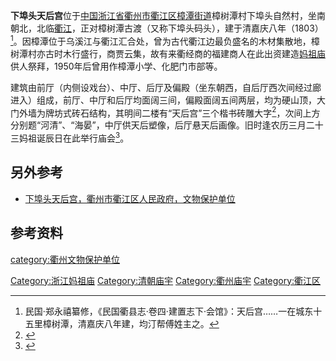 {{文物保护单位
| 级别 = 省级
| 省区市 = 浙江省
| 名称 = 下埠头天后宫
| 图片 = [[File:The_Tianhou_Palace_in_Xiabutou_Village_10_2015-06.JPG|260px]]<br><small>北面大门，2015年6月</small>
| 编号 = 6-205
| 分类 = 古建筑
| 时代 = 清
| 所在 = [[衢州市|衢州市]][[衢江区|衢江区]]
| 登录 = 2011年1月
}}

'''下埠头天后宫'''位于[[中国|中国]][[浙江省|浙江省]][[衢州市|衢州市]][[衢江区|衢江区]][[樟潭街道|樟潭街道]]樟树潭村下埠头自然村，坐南朝北，北临[[衢江|衢江]]，正对樟树潭古渡（又称下埠头码头），建于清嘉庆八年（1803）<ref>民国·郑永禧纂修，《民国衢县志·卷四·建置志下·会馆》：天后宫……一在城东十五里樟树潭，清嘉庆八年建，均汀帮傅姓主之。</ref>。因樟潭位于乌溪江与衢江汇合处，曾为古代衢江边最负盛名的木材集散地，樟树潭村亦古时木行盛行，商贾云集，故有来衢经商的福建商人在此出资建造[[妈祖庙|妈祖庙]]供人祭拜，1950年后曾用作樟潭小学、化肥门市部等。

建筑由前厅（内侧设戏台）、中厅、后厅及偏殿（坐东朝西，自后厅西次间经过廊进入）组成，前厅、中厅和后厅均面阔三间，偏殿面阔五间两层，均为硬山顶，大门外墙为牌坊式砖石结构，其明间二楼有“天后宫”三个楷书砖雕大字<ref>{{cite web|url=http://qzrb.qz828.com/qzwb/html/2014-05/27/content_1279281.htm|title=《下埠头天后宫》|accessdate=2015-10-11|work=|publisher=衢州晚报|archive-date=2016-03-25|archive-url=https://web.archive.org/web/20160325055742/http://qzrb.qz828.com/qzwb/html/2014-05/27/content_1279281.htm|dead-url=no}}</ref>，次间上方分别题“河清”、“海晏”，中厅供天后塑像，后厅悬天后画像。旧时逢农历三月二十三妈祖诞辰日在此举行庙会<ref>{{cite web|url=http://ds.qz828.com/news.aspx?newsId=11519|title=《下埠头天后宫逐渐老去的传说……》|accessdate=2015-10-11|work=|publisher=衢州日报|deadurl=yes|archiveurl=https://web.archive.org/web/20160324222500/http://ds.qz828.com/news.aspx?newsId=11519|archivedate=2016-03-24}}</ref>。

== 另外参考==
* [http://www.qjq.gov.cn/col/col1229563835/index.html 下埠头天后宫，衢州市衢江区人民政府，文物保护单位] {{Wayback|url=http://www.qjq.gov.cn/col/col1229563835/index.html |date=20220210135230 }}

==参考资料==
{{reflist|2}}
{{DEFAULTSORT:X下}}
{{衢州市境内的浙江省文物保护单位}}

[[Category:浙江妈祖庙|Category:浙江妈祖庙]]
[[Category:清朝庙宇|Category:清朝庙宇]]
[[category:衢州文物保护单位|category:衢州文物保护单位]]
[[Category:衢州庙宇|Category:衢州庙宇]]
[[Category:衢江区|Category:衢江区]]